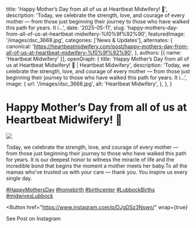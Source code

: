   title: 'Happy Mother’s Day from all of us at Heartbeat Midwifery! 💐',
  description: 'Today, we celebrate the strength, love, and courage of every mother — from those just beginning their journey to those who have walked this path for years. It i...',
  date: '2025-05-11',
  slug: 'happy-mothers-day-from-all-of-us-at-heartbeat-midwifery-%f0%9f%92%90',
  featuredImage: '/images/dsc_3668.jpg',
  categories: ['News & Updates'],
  alternates: {
    canonical: 'https://heartbeatmidwifery.com/post/happy-mothers-day-from-all-of-us-at-heartbeat-midwifery-%f0%9f%92%90',
  },
  authors: [{ name: 'Heartbeat Midwifery' }],
  openGraph: {
    title: 'Happy Mother’s Day from all of us at Heartbeat Midwifery! 💐 | Heartbeat Midwifery',
    description: 'Today, we celebrate the strength, love, and courage of every mother — from those just beginning their journey to those who have walked this path for years. It i...',
    image: {
      url: '/images/dsc_3668.jpg',
      alt: 'Heartbeat Midwifery',
    },
  },
}


# Happy Mother’s Day from all of us at Heartbeat Midwifery! 💐

<Image
  src="/images/dsc_3668.jpg"
  size="large"
  wrap={true}
/>

Today, we celebrate the strength, love, and courage of every mother — from those just beginning their journey to those who have walked this path for years. It is our deepest honor to witness the miracle of life and the incredible bond that begins the moment a mother meets her baby.To all the mamas who’ve trusted us with your care — thank you. You inspire us every single day.

[#HappyMothersDay](https://www.instagram.com/explore/tags/happymothersday/) [#homebirth](https://www.instagram.com/explore/tags/homebirth/) [#birthcenter](https://www.instagram.com/explore/tags/birthcenter/) [#LubbockBirths](https://www.instagram.com/explore/tags/lubbockbirths/) [#midwivesLubbock](https://www.instagram.com/explore/tags/midwiveslubbock/)

<Button
  href="https://www.instagram.com/p/DJgDSz3Nswn/"
  wrap={true}
>
  See Post on Instagram
</Button>
